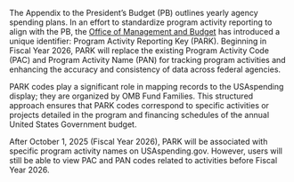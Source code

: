 The Appendix to the President’s Budget (PB) outlines yearly agency spending
plans. In an effort to standardize program activity reporting to align with the PB,
the <a target="_blank" rel="noopener noreferrer" href="https://www.whitehouse.gov/omb/">
Office of Management and Budget</a> has introduced a unique identifier: Program
Activity Reporting Key (PARK). Beginning in Fiscal Year 2026, PARK will replace the
existing Program Activity Code (PAC) and Program Activity Name (PAN) for tracking
program activities and enhancing the accuracy and consistency of data across
federal agencies.

PARK codes play a significant role in mapping records to the USAspending display;
they are organized by OMB Fund Families. This structured approach ensures that
PARK codes correspond to specific activities or projects detailed in the program
and financing schedules of the annual United States Government budget.

After October 1, 2025 (Fiscal Year 2026), PARK will be associated with specific
program activity names on USAspending.gov. However, users will still be able to
view PAC and PAN codes related to activities before Fiscal Year 2026.